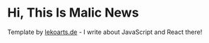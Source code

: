 # Hi, This Is Malic News

Template by [lekoarts.de](https://www.adball.tech?utm_source=cara&utm_medium=Starter) - I write about JavaScript and React there!
